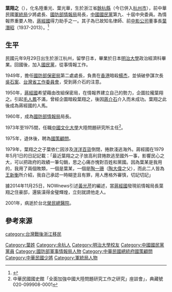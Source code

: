 '''葉翔之'''（{{bd|1912年|9月29日|2001年|1月3日|catIdx=Y葉}}），化名陸重光、葉光華，生於浙江省[[餘杭縣|餘杭縣]]（今已併入[[杭州市|杭州市]]），前中華民國[[軍統局|軍統局]]少將處長、[[國防部情報局|國防部情報局]]局長，[[中國國民黨|中國國民黨]]第九、十屆中央委員。為情報界重要人物，[[蔣經國|蔣經國]]得力助手之一。其子為已故知名律師、前[[中影公司|中影公司]]董事長[[葉潛昭|葉潛昭]]（1937-2013）。<ref>{{cite web|url=http://www.chinatimes.com/realtimenews/20140103005038-260402|title=已故名律師葉潛昭 違法持有槍彈 檢方不起訴|author=陳志賢|publisher=[[中時電子報|中時電子報]]|date=2014-01-03|language=zh-tw}}</ref>

==生平==
民國元年9月29日出生於浙江杭州，留學日本，畢業於日本[[明治大學|明治大學]]政治經濟科畢業。回國後，加入[[國民黨|國民黨]]，從事情報工作。{{r|gpwb-2015-葉}}

1949年，擔任[[國防部保密局|國防部保密局]]第二處處長，負責在[[香港|香港]]暗殺[[楊杰_(大理)|楊杰]]，並偵破參謀次長[[吳石案|吳石案]]、[[台灣省工作委員會|台灣省工作委員會]]，受到蔣介石的注意。{{r|gpwb-2015-葉}}

1950年，[[蔣經國|蔣經國]]希望藉由改組保密局，在情報界建立自己的勢力，企圖拉攏葉翔之。引起[[毛人鳳|毛人鳳]]不滿，曾經企圖暗殺葉翔之，後因[[蔣介石|蔣介石]]介入而未成功。葉翔之此後成為蔣經國的人馬。{{r|new7-TXT20111102150551KSO}}

1960年，成為[[國防部情報局|國防部情報局]]局長。

1973年至1975間，任職[[中國文化大學|中國文化大學]]大陸問題研究所主任<ref>中華民國國史館「全面加強中國大陸問題研究工作之研究」座談會」，典藏號020-099908-0001</ref>。

1975年，退休後，聘為[[國策顧問|國策顧問]]。

1979年，葉翔之之子葉依仁因涉及[[洋洋百貨|洋洋百貨]]倒閉，捲款淺逃海外。蔣經國在1979年5月1日的日記記載：「最近葉翔之之子放高利貸捲款逃至國外一事，影響民心之大，可以把政府的政績一筆勾銷，思之心痛亦愧對百姓和黨國。因為葉某是我用的，我用了兩個敗類，一個是葉某，一個是[[陶一珊|陶一珊]]（[[陶大偉|陶大偉]]之父），而此二人皆為[[王新衡|王新衡]]所介紹，我自己承認一時糊塗且有罪，用人應格外審慎，切記切記」{{r|蔣|page=161}}

據2014年11月25日，NOWnews引述[[黃光芹|黃光芹]]的編述，當[[蔣經國|蔣經國]]發現前情報局長葉翔之住豪邸，還裝潢得金璧輝煌，立刻就請他走人。

2001年，病逝於台北[[榮民總醫院|榮民總醫院]]。

==參考來源==
{{reflist|2|refs=
<ref name="new7-TXT20111102150551KSO">{{cite news |url=http://www.new7.com.tw/NewsView.aspx?i=TXT20111102150551KSO |title=【歷史現場】蔣經國如何成為「情報頭子」 |work=《[[新新聞|新新聞]]》第1287期 |publisher=新新聞文化事業 |author=李舒寧 |location= |date=2011-11-02 |accessdate=2015-10-28 |archive-url=https://web.archive.org/web/20160304140535/http://www.new7.com.tw/NewsView.aspx?i=TXT20111102150551KSO |archive-date=2016-03-04 |dead-url=yes }}、{{cite news |url=http://magazine.chinatimes.com/thejournalist/20111116003187-300102 |title=蔣經國如何成為「情報頭子」 葉翔之舊屬唐柱國爆祕辛 |work=《[[新新聞|新新聞]]》第1287期 |publisher=[[中國時報|中國時報]] |author=李舒寧 |location= |date=2011-11-16 |accessdate=2015-10-28 }}、</ref>
<ref name="gpwb-2015-葉">{{cite news|url=http://news.gpwb.gov.tw/news.aspx?ydn=026dTHGgTRNpmRFEgxcbfdIqFnzB9aVI4ooMjsJjzE7nF%2FB8Zoq46mHk2om5r5rtM1Q5Fn4Z8eYna%2BXU3VAWwz3V%2BkCE5nUsVHDC3zs3IVc%3D|title=◎ 大略雄才葉翔之 踐履三達德|work=軍事新聞網|publisher=[[中華民國國防部|中華民國國防部]][[青年日報|青年日報]]社|author=軍事情報局|location=臺北|date=2015-03-17|accessdate=2015-10-28|deadurl=yes|archiveurl=https://web.archive.org/web/20160304133314/http://news.gpwb.gov.tw/news.aspx?ydn=026dTHGgTRNpmRFEgxcbfdIqFnzB9aVI4ooMjsJjzE7nF%2FB8Zoq46mHk2om5r5rtM1Q5Fn4Z8eYna%2BXU3VAWwz3V%2BkCE5nUsVHDC3zs3IVc%3D|archivedate=2016-03-04}}[http://news.gpwb.gov.tw/mobile/news.aspx?ydn=026dTHGgTRNpmRFEgxcbfdIqFnzB9aVI4ooMjsJjzE7nF%2FB8Zoq46mHk2om5r5rtM1Q5Fn4Z8eYna%2BXU3VAWwz3V%2BkCE5nUsVHDC3zs3IVc%3D mobile] {{webarchive|url=https://web.archive.org/web/20160304204940/http://news.gpwb.gov.tw/mobile/news.aspx?ydn=026dTHGgTRNpmRFEgxcbfdIqFnzB9aVI4ooMjsJjzE7nF%2FB8Zoq46mHk2om5r5rtM1Q5Fn4Z8eYna%2BXU3VAWwz3V%2BkCE5nUsVHDC3zs3IVc%3D |date=2016-03-04 }}</ref>
<ref name="蔣">{{cite book |title=《蔣經國日記揭密——全球獨家透視強人內心世界與台灣關鍵命運》|author=[[黃清龍|黃清龍]]|publisher=時報文化出版 |isbn= 978-957-13-8262-3|date=2020年9月初版六刷}}</ref>
}}

{{DEFAULTSORT:Y葉}}
[[Category:葉姓|Category:葉姓]]
[[Category:余杭人|Category:余杭人]]
[[Category:明治大學校友|Category:明治大學校友]]
[[category:台灣戰後浙江移民|category:台灣戰後浙江移民]]
[[Category:中國國民黨黨員|Category:中國國民黨黨員]]
[[Category:國防部軍事情報局人物|Category:國防部軍事情報局人物]]
[[Category:中華民國總統府國策顧問|Category:中華民國總統府國策顧問]]
[[Category:中華民國少將|Category:中華民國少將]]
[[Category:軍統局人物|Category:軍統局人物]]
